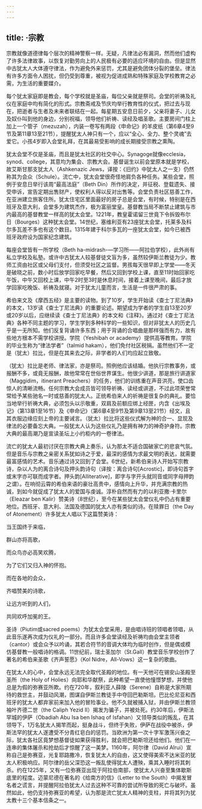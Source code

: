```yaml
---
---
---
```

title: ·宗教
---




宗教就像道德律每个层次的精神警察一样。无疑，凡律法必有漏洞，然而他们虚构了许多法律故事，以恢复对勤劳向上的人民极有必要的适应环境的自由。但是显然中古犹太人大体遵守律法，作为避免外来惩罚，尤其是避免团体分裂的堡垒。律法有许多方面令人困扰，但仍受到尊重，被视为促进成熟和特殊家庭及学校教育之必需，为生活的重要媒介。

每个犹太家庭即是教会，每个学校就是圣庙，每位父亲就是祭司。会堂的祈祷及礼仪在家庭中均有简化的形式。宗教斋戒及节庆均举行教育性的仪式，把过去与现在，把逝者与生者及未来者联结在一起。每星期五安息日前夕，父亲将妻子、儿女及奴仆叫到他的身边，分别祝福，领导他们祈祷、读经及唱圣歌。主要房间门柱上加上一个管子（mezuzah），内装一卷写有两段《申命记》的羊皮纸（第6章4至9节及第11章13至21节），提醒犹太人神只有一个，应以“全心、全力、整个灵魂”去爱它。小孩4岁即入会堂礼拜，在其最易受影响的成长期接受宗教之熏陶。

犹太会堂不仅是圣庙，而且是犹太社区的社交中心。Synagoge就像ecclesia，synod、college，其意均为集会、宗教大会。基督诞生以前会堂原本就是学校，故艾斯甘那支犹太人（Ashkenazic Jews，译按：《旧约》中犹太人之一支）仍然称其为会众（Schule）。流亡中，犹太会堂很奇怪地肩负各种任务。某些会堂，照例于安息日举行该周“最高法庭”（Beth Din）所作的决定，并征税、登载遗失、接受申诉，宣告定期出售财产，使权利人得以反对出售等。会堂负责社区慈善工作，在亚洲建立旅客住所。犹太住宅区里面最好的房子总是会堂，有时候，特别是在西班牙及意大利，会堂多为建筑杰作，极为富丽堂皇。基督教当局不断禁止建筑与市内最高的基督教堂一样高的犹太会堂。1221年，教皇霍诺留三世竟下令拆毁布尔日（Bourges）这种犹太会堂。14世纪，塞维利亚有23座犹太会堂，托莱多及科尔多瓦差不多也有这个数目。1315年建于科尔多瓦的一座犹太会堂，如今已被西班牙政府设为国家纪念建筑。

每座会堂皆有一所学校（Beth ha-midrash-—学习所——阿拉伯学校），此外尚有私立学校及私塾。或许中古犹太人较基督徒文盲为多，虽然较伊斯兰教徒为少。教师工资由社区或父母们支付，但须受社区之监督。男孩每天很早即上学堂——冬天是破晓之前，数小时后放学回家吃早餐，然后又回到学校上课，直至11时始回家吃午饭，中午又回校上课，中午2时至3时是休息时间，接着上课至晚间，最后才放学回家吃晚饭、祈祷及就寝。对于犹太儿童而言，生活是一件很严肃的事。

希伯来文及《摩西五经》是主要的读物。到了10岁，学生开始读《查士丁尼法典》的本文，13岁读《查士丁尼法典》的重要论述。期望成为学者的学生自13至20岁或20岁以后，应继续读《查士丁尼法典》的本文和《注释》。通过对《查士丁尼法典》各种不同主题的学习，学生学到多种科学的一些知识，但对非犹太人的历史几乎是一无所知。他们反复背诵许多东西；用于背诵的合唱曲是那样强而有力，故有些地方根本不需学校讲授。学院（Yeshibah or academy）提供高等教育。学院的毕业生称为“律法学者”（talmid hakam），他们免付社区税捐。虽然他们不一定是（犹太）拉比，但是在其来去之际，非学者的人们均应起立致敬。

（犹太）拉比是老师、律法家，亦是祭司。照例他应该结婚。他执行宗教事务，或报酬不多，或竟无报酬，故他常常在世俗世界谋生。他很少讲道，那是旅行讲道家（Maggidim，itinerant Preachers）的任务，他们的训练重在声音洪亮，使口齿惊人的清晰流畅。任何宗教大会成员皆可领导祈祷、读经或讲道，不过此项荣誉常常给予某些驰名一时或慈善的犹太人。正统希伯来人的祈祷是很复杂的典礼。要恰当地举行祈祷大典，必须包头以示敬重，双肩及前额应绑上经匣，内含《出埃及记》（第13章1至16节）及《申命记》（第6章4至9节及第9章13至21节）经文，且其衣服边缘应刻上帝的主要诫言。（犹太）拉比将这些仪式解为神的合一、显现及律法的必要备忘大典。一般犹太人认为这些仪礼乃是拥有神力的神奇护身符。宗教大典的最高潮乃是宣读圣坛上小约柜内的一卷律法。

流亡的犹太人最初讨厌在宗教大典上奏乐，认为那太不适合国破家亡的悲哀气氛。但是音乐与宗教之亲密关系犹如诗之于爱，最深的感情为求最文明的表达，就需要最富感情的艺术。音乐通过诗又回到了会堂。6世纪，新希伯来诗人开始写宗教诗，杂以人为的离合诗句及押头韵诗句（译按：离合诗句[Acrostic]，即诗句首字或末字亦可联而成字者。押头韵[Alliterative]，即字与字开头就同音或同字母押韵之谓）。在响彻云霄的希伯来语的豪壮高贵中，感情向上升华，并充满宗教的热诚，到如今就促成了犹太人的爱国与虔诚。淳朴自然而有力的以利亚撒·卡里尔（Eleazar ben Kalir）赞美诗（8世纪），至今在某些犹太会堂仪礼中仍占有重要地位。西班牙、意大利、法国及德国的犹太人亦有类似的诗。在赎罪日（the Day of Atonement）许多犹太人唱以下这篇赞美诗：

当王国终于来临，

群山亦将高歌，

而众鸟亦必高笑欢腾，

为了它们又归入神的怀抱。

而在各地的会众，

齐唱赞美的诗歌，

让远方听到的人们，

共同欢呼加冕的王。



圣诗（Piutim或sacred poems）为犹太会堂采用，是由唱诗班的领唱者领唱，从此音乐遂再次成为仪礼的一部分。而且许多会堂读经及祈祷均由会堂主领者（cantor）或会众予以吟诵，其若合符节的音调大体均为临时创作，但是偶或模仿基督教一般唱诗的格调。11世纪前，瑞士圣加尔（St.Gall）教堂音乐学校创作了著名的希伯来圣歌《齐声誓愿》（Kol Nidre，All-Vows）这一复杂的歌曲。

在犹太人的心中，会堂永远无法完全取代圣殿的地位。有一天他可在锡安山圣殿至圣所（the Holy of Holies）向耶和华献祭，此种希望一直使他憧憬梦想，并使他总是为假的弥赛亚所欺。约在720年，叙利亚人薛陵（Serene）自称是大家所期待的救世主，并鼓动风潮，图谋自伊斯兰教徒手中夺回巴勒斯坦。巴比伦尼亚和西班牙的犹太人都弃家前来加入他的冒险事业。他不久就被捕入狱，并由伊斯兰教领袖叶齐德二世（the Caliph Yezid Ⅱ）揭发为骗子，并被处死。约30年后，伊斯法罕城的伊萨（Obadiah Abu Isa ben Ishaq of Isfahan）又领导类似的叛乱，在其领导下，1万名犹太人揭竿而起，挺身战斗，但终于失败，伊萨在战役中被杀，伊斯法罕的犹太人遂遭受不分青红皂白的惩罚。当欧洲为第一次十字军激荡兴奋之际，犹太各社区竟梦想基督徒如果获得胜利，就会把巴勒斯坦还给他们。他们在一连串的集体屠杀和抢劫后才惊醒了这一美梦。1160年，阿尔律（David Alrui）宣称自己是弥赛亚，光复耶路撒冷，恢复犹太人的自由，这又使得美索不达米亚的犹太人积极响应。阿尔律的岳父深恐这一叛乱使得犹太人遭殃，乘其入睡时将其刺杀。约在1225年，又有一位弥赛亚出现于阿拉伯南部，使犹太人兴奋至集体歇斯底里的程度。迈蒙尼德在著名的《给南方的信》（Letter to the South）中揭发冒名者之谎言，并提醒阿拉伯犹太人过去这种不可靠的尝试所导致的死亡与破坏。虽然如此，他仍支持弥赛亚的希望，认为那是流亡犹太人精神的支柱，并将其列为犹太教十三个基本信条之一。